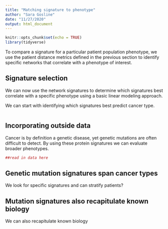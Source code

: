 ```yaml
---
title: "Matching signature to phenotype"
author: "Sara Gosline"
date: "11/27/2020"
output: html_document
---
```


```r
knitr::opts_chunk$set(echo = TRUE)
library(tidyverse)

```

To compare a signature for a particular patient population phenotype, we use the patient distance metrics defined in the previous section to identify specific networks that correlate with a phenotype of interest. 

## Signature selection

We can now use the network signatures to determine which signatures best correlate with a specific phenotype using a basic linear modeling approach. 

We can start with identifying which signatures best predict cancer type. 

```r

```

## Incorporating outside data

Cancer is by definition a genetic disease, yet genetic mutations are often difficult to detect. By using these protein signatures we can evaluate broader phenotypes.


```r

##read in data here

```

## Genetic mutation signatures span cancer types

We look for specific signatures and can stratify patients?

## Mutation signatures also recapitulate known biology

We can also recapitulate known biology

